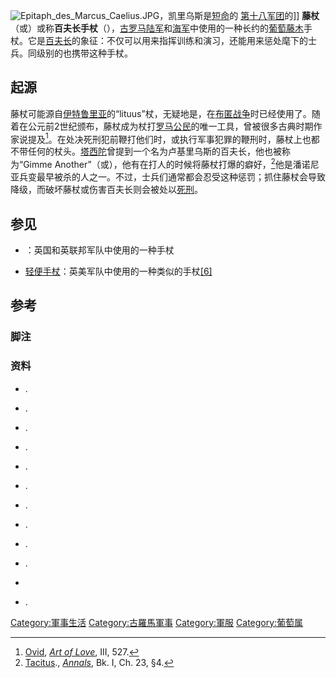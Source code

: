 [[File:Epitaph_des_Marcus_Caelius.JPG|right]]，凯里乌斯是[[条顿堡森林战役|短命]]的 [[第十八军团|第十八军团]]的{{le|首列百夫长|Primus pilus}}]]
'''藤杖'''（{{lang-en|vine staff}}或{{lang|en|vine-staff}}）或称'''百夫长手杖'''（{{lang-en|centurion's staff}}）{{sfnp|Brand|1968|p=[https://books.google.com/books?id=Rbh7AAAAQBAJ&pg=PT83 83]}}，[[羅馬軍隊|古罗马陆军]]{{sfnp|D'Amato|Rava|2012|pp=[https://books.google.com/books?id=Mx1lYN3w9HQC&pg=PA38 38–39]}}{{sfnp|D'Amato|Rava|2013|p=[https://books.google.com.hk/books?id=dJtUtpCicXIC&pg=PA38 38–39]}}和[[羅馬海軍|海军]]{{sfnp|D'Amato|Sumner|2009|p=[https://books.google.com.hk/books?id=cmu8DtcjRIoC&pg=PA20 20]}}中使用的一种长约{{convert|3|ft|sp=us|0}}的[[葡萄属|葡萄藤木]]手杖。它是[[百夫長|百夫长]]的象征：{{sfn|Webster|1979|page=132}}不仅可以用来指挥训练和演习，还能用来惩处麾下的士兵。{{sfnp|Walters|1997|p=[https://books.google.com.hk/books?id=1ZPC3TqBZEQC&pg=PA40 40]}}同级别的{{le|留任老兵|Evocatus}}也携带这种手杖。{{sfn|Lewis|1890||page=[https://books.google.com.hk/books?id=XskPAAAAYAAJ&pg=PA206 206]}}

== 起源 ==
藤杖可能源自[[伊特鲁里亚文明|伊特鲁里亚]]的“lituus”杖，无疑地是，在[[布匿战争|布匿战争]]时已经使用了。{{sfnp|D'Amato|Rava|2013|p=[https://books.google.com.hk/books?id=dJtUtpCicXIC&pg=PA38 38–39]}}随着{{le|瓦雷列乌斯和波尔基乌斯法案|Valerian and Porcian laws|波尔基乌斯法案}}在公元前2世纪颁布，藤杖成为杖打[[羅馬公民|罗马公民]]的唯一工具{{sfnp|Walters|1997|p=[https://books.google.com.hk/books?id=1ZPC3TqBZEQC&pg=PA40 40]}}，曾被很多古典时期作家说提及<ref>[[Ovid|Ovid]], ''[[Art_of_Love_(Ovid)|Art of Love]]'', III, 527.</ref>{{refn|Cited in Mannix.{{sfnp|Mannix|1964|p=[https://books.google.com.hk/books?id=ktX9AwAAQBAJ&pg=PA33 33]}}}}{{refn|Cited in Gallonio.{{sfnp|Gallonio|2013|p=51}}}}。在处决死刑犯前鞭打他们时，或执行军事犯罪的鞭刑时，藤杖上也都不带任何的杖头。{{sfnp|Brand|1968|p=[https://books.google.com/books?id=Rbh7AAAAQBAJ&pg=PT84 84]}}[[塔西陀|塔西陀]]曾提到一个名为卢基里乌斯的百夫长，他也被称为“Gimme Another”（{{lang|la|Cedo Alterum}}或{{lang|la|Alteram}}），他有在打人的时候将藤杖打爆的癖好，<ref>[[Tacitus|Tacitus]]., ''[[Annals_of_Tacitus|Annals]]'', Bk. I, Ch. 23, §4.</ref>他是潘诺尼亚兵变最早被杀的人之一。{{sfnp|Brand|1968|p=[https://books.google.com/books?id=Rbh7AAAAQBAJ&pg=PT84 84]}}不过，士兵们通常都会忍受这种惩罚；抓住藤杖会导致降级，而破坏藤杖或伤害百夫长则会被处以[[死刑|死刑]]。{{sfnp|Brand|1968|p=[https://books.google.com/books?id=Rbh7AAAAQBAJ&pg=PT84 84]}}

== 参见 ==
* {{le|步规|Pace stick}}：英国和英联邦军队中使用的一种手杖
* [[轻便手杖|轻便手杖]]：英美军队中使用的一种类似的手杖<span class="mw-ref" id="cxcite_ref-FOOTNOTEWebster1979132_6-1" rel="dc:references" contenteditable="false" data-sourceid="cite_ref-FOOTNOTEWebster1979132_6-1">[[#cite_note-FOOTNOTEWebster1979132-6|<span class="mw-reflink-text"><nowiki>[6]</nowiki></span>]]</span><span class="mw-ref" id="cxcite_ref-FOOTNOTEWebster1979132_6-1" rel="dc:references" contenteditable="false" data-sourceid="cite_ref-FOOTNOTEWebster1979132_6-1"></span>

== 参考 ==
=== 脚注 ===
{{reflist|30em}}

=== 资料 ===
* {{citation |last=Brand |first=C.E. |title=Roman Military Law |url=https://books.google.com.hk/books?id=Rbh7AAAAQBAJ&printsec=frontcover |date=1968 |publisher=[[University_of_Texas_Press|University of Texas Press]] |location=Austin |isbn=978-0-292-74224-6 |accessdate=2015-10-25 |archive-date=2016-03-04 |archive-url=https://web.archive.org/web/20160304062743/https://books.google.com.hk/books?id=Rbh7AAAAQBAJ&printsec=frontcover |dead-url=no }}.
* {{citation |last=Cook |first=Arthur Bernard |authorlink=Arthur Bernard Cook |title=Zeus: A Study in Ancient Religion |url=http://digi.ub.uni-heidelberg.de/diglit/cook1914bd1/0011 |volume=[http://digi.ub.uni-heidelberg.de/diglit/cook1914bd1/0011 Vol. I: ''Zeus God of the Bright Sky''] |location=[[劍橋|Cambridge]] |publisher=[[劍橋大學出版社|Cambridge University Press]] |date=1914 |accessdate=2015-10-25 |archive-date=2021-02-27 |archive-url=https://web.archive.org/web/20210227031726/https://digi.ub.uni-heidelberg.de/diglit/cook1914bd1/0011 |dead-url=no }}.
* {{citation |last1=D'Amato |first1=Raffaele |last2=Sumner |first2=Graham, Illustrator |url=https://books.google.com.hk/books?id=Mx1lYN3w9HQC&printsec=frontcover |title=Imperial Roman Naval Forces 31 BC–AD 500 |series=''Men-at-Arms'', Vol. 479 |publisher=[[魚鷹出版|Osprey Publishing]] |date=2009 |location=Oxford |isbn=978-1-84603-317-9 |deadurl=yes |archiveurl=https://web.archive.org/web/20160304042636/https://books.google.com.hk/books?id=Mx1lYN3w9HQC&printsec=frontcover |archivedate=2016-03-04 |accessdate=2015-10-25 }}.
* {{citation |last1=D'Amato |first1=Raffaele |first2=Giuseppe, Illustrator |last2=Rava |url=https://books.google.com.hk/books?id=Mx1lYN3w9HQC&printsec=frontcover |title=Roman Centurions 31 BC–AD 500: The Classical and Late Empire |series=''Men-at-Arms'', Vol. 479 |publisher=[[魚鷹出版|Osprey Publishing]] |date=2012 |location=Oxford |isbn=1849087954 |deadurl=yes |archiveurl=https://web.archive.org/web/20160304042636/https://books.google.com.hk/books?id=Mx1lYN3w9HQC&printsec=frontcover |archivedate=2016-03-04 |accessdate=2015-10-25 }}.
* {{citation |last=D'Amato |first=Raffaele |first2=Giuseppe, Illustrator |last2=Rava |url=https://books.google.com.hk/books?id=Mx1lYN3w9HQC&printsec=frontcover |title=Roman Centurions 753–31 BC: The Kingdom and the Age of Consuls |series=''Men-at-Arms'', Vol. 470 |publisher=Osprey Publishing |date=2013 |location=Oxford |isbn=9781849089371 |deadurl=yes |archiveurl=https://web.archive.org/web/20160304042636/https://books.google.com.hk/books?id=Mx1lYN3w9HQC&printsec=frontcover |archivedate=2016-03-04 |accessdate=2015-10-25 }}.
* {{citation |last=Gallonio |first=Rev. Antonio |title=De SS. Martyrum Cruciatibus |publisher=translated from the Latin by Geoffrey K. Mondello as ''The Tortures and Torments of the Christian Martyrs'' for the ''[[Boston_Catholic_Journal|Boston Catholic Journal]]'' |date=2013 |url=http://www.boston-catholic-journal.com/tortures-and-torments-of-the-christian-martyrs-de-ss-martyrum-cruciatibus-gallonio/the-tortures-and-torments-of-the-christian-martyrs.pdf |accessdate=2015-10-25 |archive-date=2019-03-03 |archive-url=https://web.archive.org/web/20190303150343/http://www.boston-catholic-journal.com/tortures-and-torments-of-the-christian-martyrs-de-ss-martyrum-cruciatibus-gallonio/the-tortures-and-torments-of-the-christian-martyrs.pdf |dead-url=no }}.
* {{citation |first1=Bunnell |last1=Lewis |title=Roman Antiquities of the Middle Rhine |work=[[The_Archaeological_Journal|The Archaeological Journal]] |year=1890 |volume=47 |url=https://books.google.com.hk/books?id=XskPAAAAYAAJ&printsec=frontcover |publisher=[[British_Archaeological_Association|British Archaeological Association]] |location=London |pages=193{{ndash}}378 |ref=harv |accessdate=2015-10-25 |archive-date=2016-03-04 |archive-url=https://web.archive.org/web/20160304042328/https://books.google.com.hk/books?id=XskPAAAAYAAJ&printsec=frontcover |dead-url=no }}.
* {{citation |last=Mannix |first=Daniel Pratt IV |authorlink=Daniel P. Mannix |title=The History of Torture |url=https://books.google.com.hk/books?id=ktX9AwAAQBAJ&printsec=frontcover |date=1964 |publisher=[[多塞特郡|Dorset]], eNet Press |location=New York, Lake Oswego, Oregon |isbn=978-1-61886-751-3 |accessdate=2015-10-25 |archive-date=2016-03-04 |archive-url=https://web.archive.org/web/20160304051207/https://books.google.com.hk/books?id=ktX9AwAAQBAJ&printsec=frontcover |dead-url=no }}.
* {{citation |last=Robinson |first=H. Russell |date=1975 |title=The Armour of Imperial Rome |publisher=[[斯克里布纳之子公司|Charles Scribner's Sons]] |isbn=9780684139562 |id=ISBN 0684139561}}.
* {{citation |last=Walters |first=Jonathan |contribution=Invading the Roman Body: Manliness and Impenetrability in Roman Thought |editor-last=Hallett |editor-first=Judith P. |editor2-last=Skinner |editor2-first=Marilyn B. |display-editors=0 |title=Roman Sexualities |url=https://books.google.com/books?id=1ZPC3TqBZEQC&printsec=frontcover |date=1997 |publisher=[[普林斯頓大學出版社|Princeton University Press]] |location=Princeton |isbn=0-691-01179-6 |pp=29–44 |contribution-url=https://books.google.com/books?id=1ZPC3TqBZEQC&pg=PA29 |accessdate=2015-10-25 |archive-date=2020-10-22 |archive-url=https://web.archive.org/web/20201022120248/https://books.google.com/books?id=1ZPC3TqBZEQC&printsec=frontcover |dead-url=no }}.
*{{Cite book  |title=The Roman Imperial Army of the first and second centuries A.D. |location=London|first=Graham |last=Webster |authorlink=Graham Webster (archaeologist) |publisher=[[Constable_and_Company|Constable and Company]] |year=1979 |ISBN= 0-09-475660-0  |id=ISBN 978-0806130002 |page=132 |ref=harv}}
* {{citation |last=Williams |first=Carolyn D. |title=Boudica and Her Stories: Narrative Transformations of a Warrior Queen |url=https://books.google.com.hk/books?id=Kn7jypUqKbwC&printsec=frontcover |date=2009 |publisher=[[Associated_University_Presses|Associated University Presses]] |location=[[Cranbury,_New_Jersey|Cranbury]] |isbn=978-0-87413-079-9 |accessdate=2015-10-25 |archive-date=2016-03-04 |archive-url=https://web.archive.org/web/20160304070515/https://books.google.com.hk/books?id=Kn7jypUqKbwC&printsec=frontcover |dead-url=no }}.

{{DEFAULTSORT:Vine stick}}
[[Category:軍事生活|Category:軍事生活]]
[[Category:古羅馬軍事|Category:古羅馬軍事]]
[[Category:軍服|Category:軍服]]
[[Category:葡萄属|Category:葡萄属]]
